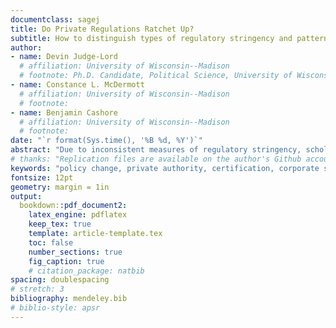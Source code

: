 ```yaml
---
documentclass: sagej
title: Do Private Regulations Ratchet Up?
subtitle: How to distinguish types of regulatory stringency and patterns of change
author: 
- name: Devin Judge-Lord
  # affiliation: University of Wisconsin--Madison
  # footnote: Ph.D. Candidate, Political Science, University of Wisconsin--Madison
- name: Constance L. McDermott
  # affiliation: University of Wisconsin--Madison
  # footnote: 
- name: Benjamin Cashore
  # affiliation: University of Wisconsin--Madison
  # footnote: 
date: "`r format(Sys.time(), '%B %d, %Y')`"
abstract: "Due to inconsistent measures of regulatory stringency, scholars offer conflicting accounts about whether competing private governance initiatives “race to the bottom,” “ratchet up,” “converge,” or “diverge.” To remedy this, we offer a framework to distinguish three often-conflated measures: regulatory scope, prescriptiveness, and performance levels. We use our framework to compare competing U.S. forestry certification programs, one founded by environmental activists, the other by the American Forest & Paper Association. We find “upward” but also divergent policy prescriptiveness, with the activist-founded program adding requirements that impose costs on firms and the industry-backed program mostly adding requirements with net benefits to the sector. These results are consistent with the hypothesis that industry-backed programs emphasize less costly types of stringency than activist-backed programs. Furthermore, we find several more nuanced patterns of change that previous scholarship failed to anticipate, illustrating how disentangling types of stringency can improve theory building and testing."
# thanks: "Replication files are available on the author's Github account..."
keywords: "policy change, private authority, certification, corporate social responsibility, private governance"
fontsize: 12pt
geometry: margin = 1in
output: 
  bookdown::pdf_document2:
    latex_engine: pdflatex
    keep_tex: true
    template: article-template.tex
    toc: false
    number_sections: true
    fig_caption: true
    # citation_package: natbib
spacing: doublespacing
# stretch: 3
bibliography: mendeley.bib
# biblio-style: apsr
---
```

